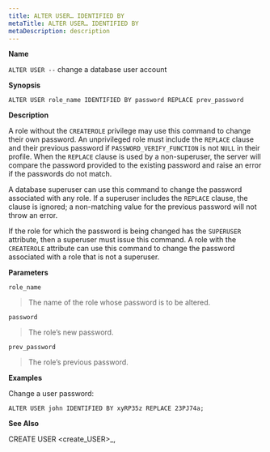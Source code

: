 ```yaml
---
title: ALTER USER… IDENTIFIED BY
metaTitle: ALTER USER… IDENTIFIED BY
metaDescription: description
---
```


**Name**

`ALTER USER --` change a database user account

**Synopsis**

``` text
ALTER USER role_name IDENTIFIED BY password REPLACE prev_password
```

**Description**

A role without the `CREATEROLE` privilege may use this command to change
their own password. An unprivileged role must include the `REPLACE`
clause and their previous password if `PASSWORD_VERIFY_FUNCTION` is not
`NULL` in their profile. When the `REPLACE` clause is used by a
non-superuser, the server will compare the password provided to the
existing password and raise an error if the passwords do not match.

A database superuser can use this command to change the password
associated with any role. If a superuser includes the `REPLACE` clause,
the clause is ignored; a non-matching value for the previous password
will not throw an error.

If the role for which the password is being changed has the `SUPERUSER`
attribute, then a superuser must issue this command. A role with the
`CREATEROLE` attribute can use this command to change the password
associated with a role that is not a superuser.

**Parameters**

`role_name`

> The name of the role whose password is to be altered.

`password`

> The role’s new password.

`prev_password`

> The role’s previous password.

**Examples**

Change a user password:

``` text
ALTER USER john IDENTIFIED BY xyRP35z REPLACE 23PJ74a;
```

**See Also**

<span class="title-ref">CREATE USER \<create_USER\>_</span>,

